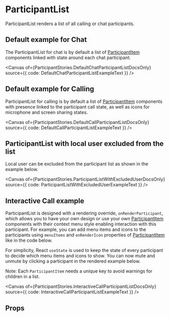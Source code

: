 

<Meta of={ParticipantStories} component={ParticipantList} />

# ParticipantList

ParticipantList renders a list of all calling or chat participants.

## Default example for Chat

The ParticipantList for chat is by default a list of [ParticipantItem](./?path=/docs/components-participant-item--docs) components linked with state around each chat participant.

<Canvas
  of={ParticipantStories.DefaultChatParticipantListDocsOnly}
  source={{ code: DefaultChatParticipantListExampleText }}
/>

## Default example for Calling

ParticipantList for calling is by default a list of [ParticipantItem](./?path=/docs/components-participant-item--docs) components with presence linked to the participant call state, as well as icons for microphone and screen sharing states.

<Canvas
  of={ParticipantStories.DefaultCallParticipantListDocsOnly}
  source={{ code: DefaultCallParticipantListExampleText }}
/>

## ParticipantList with local user excluded from the list

Local user can be excluded from the participant list as shown in the example below.

<Canvas
  of={ParticipantStories.ParticipantListWithExcludedUserDocsOnly}
  source={{ code: ParticipantListWithExcludedUserExampleText }}
/>

## Interactive Call example

ParticipantList is designed with a rendering override, `onRenderParticipant`, which allows you to have your own design or use your own [ParticipantItem](./?path=/docs/components-participant-item--docs) components with their context menu style enabling interaction with this participant. For example, you can add menu items and icons to the participants using `menuItems` and `onRenderIcon` properties of [ParticipantItem](./?path=/docs/components-participant-item--docs#props) like in the code below.

For simplicity, React `useState` is used to keep the state of every participant to decide which menu items and icons to show. You can now mute and unmute by clicking a participant in the rendered example below.

Note: Each `ParticipantItem` needs a unique key to avoid warnings for children in a list.

<Canvas
  of={ParticipantStories.InteractiveCallParticipantListDocsOnly}
  source={{ code: InteractiveCallParticipantListExampleText }}
/>

## Props

<ArgTypes of={ParticipantList} />
